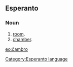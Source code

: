 ==Esperanto==
===Noun===
# [[room]].
# [[chamber]].

[[eo:ĉambro]]
[[Category:Esperanto language]]
{{Universala Vortaro}}
